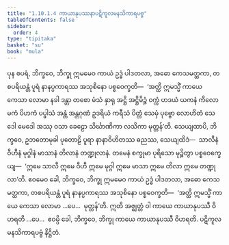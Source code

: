 ```yaml
---
title: "1.10.1.4 ကာယာနုပဿနာပဋိကူလမနသိကာရပဗ္ဗ"
tableOfContents: false
sidebar:
  order: 4
type: "tipitaka"
basket: "su"
book: "mula"
---
```



<DynamicBreadcrumb />

<Division number="110" book="mula">

<Paragraph number="317" book="mula">
ပုန စပရံ, ဘိက္ခဝေ, ဘိက္ခု ဣမမေဝ ကာယံ ဥဒ္ဓံ ပါဒတလာ, အဓော ကေသမတ္ထကာ, တစပရိယန္တံ ပူရံ နာနပ္ပကာရဿ အသုစိနော ပစ္စဝေက္ခတိ—  ‘အတ္ထိ ဣမသ္မိံ ကာယေ ကေသာ လောမာ နခါ ဒန္တာ တစော မံသံ နှာရု အဋ္ဌိ အဋ္ဌိမိဉ္ဇံ ဝက္ကံ ဟဒယံ ယကနံ ကိလောမကံ ပိဟကံ ပပ္ဖါသံ အန္တံ အန္တဂုဏံ ဥဒရိယံ ကရီသံ ပိတ္တံ သေမှံ ပုဗ္ဗော လောဟိတံ သေဒေါ မေဒေါ အဿု ဝသာ ခေဠော သိင်္ဃာဏိကာ လသိကာ မုတ္တန်’တိ.
</Paragraph>

<Paragraph number="318" book="mula">
သေယျထာပိ, ဘိက္ခဝေ, ဥဘတောမုခါ ပုတောဠိ ပူရာ နာနာဝိဟိတဿ ဓညဿ, သေယျထိဒံ—  သာလီနံ ဝီဟီနံ မုဂ္ဂါနံ မာသာနံ တိလာနံ တဏ္ဍုလာနံ. တမေနံ စက္ခုမာ ပုရိသော မုဉ္စိတွာ ပစ္စဝေက္ခေယျ—  ‘ဣမေ သာလီ ဣမေ ဝီဟီ ဣမေ မုဂ္ဂါ ဣမေ မာသာ ဣမေ တိလာ ဣမေ တဏ္ဍုလာ’တိ. ဧဝမေဝ ခေါ, ဘိက္ခဝေ, ဘိက္ခု ဣမမေဝ ကာယံ ဥဒ္ဓံ ပါဒတလာ, အဓော ကေသမတ္ထကာ, တစပရိယန္တံ ပူရံ နာနပ္ပကာရဿ အသုစိနော ပစ္စဝေက္ခတိ—  ‘အတ္ထိ ဣမသ္မိံ ကာယေ ကေသာ လောမာ …ပေ…  မုတ္တန်’တိ.
</Paragraph>

<Paragraph number="319" book="mula">
ဣတိ အဇ္ဈတ္တံ ဝါ ကာယေ ကာယာနုပဿီ ဝိဟရတိ …ပေ…  ဧဝမ္ပိ ခေါ, ဘိက္ခဝေ, ဘိက္ခု ကာယေ ကာယာနုပဿီ ဝိဟရတိ.

</Paragraph>
</Division>

<Paragraph number="320" type="center" book="mula">
ပဋိကူလမနသိကာရပဗ္ဗံ နိဋ္ဌိတံ.
</Paragraph>